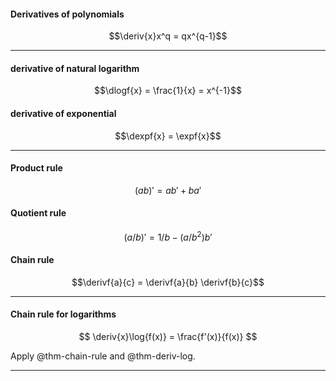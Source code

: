 
:::{#thm-deriv-polynomial}
#### Derivatives of polynomials

$$\deriv{x}x^q = qx^{q-1}$$

:::

---

:::{#thm-deriv-log}

#### derivative of natural logarithm
$$\dlogf{x} = \frac{1}{x} = x^{-1}$$
:::

:::{#thm-deriv-exp}
#### derivative of exponential
$$\dexpf{x} = \expf{x}$$
:::

---

:::{#thm-product-rule}
#### Product rule
$$(ab)' = ab' + ba'$$
:::

:::{#thm-quotient-rule}
#### Quotient rule
$$(a/b)' = 1/b - (a/b^2)b'$$
:::

:::{#thm-chain-rule}
#### Chain rule
$$\derivf{a}{c} = \derivf{a}{b} \derivf{b}{c}$$
:::

---

:::{#cor-deriv-log-chain}

#### Chain rule for logarithms
$$
\deriv{x}\log{f(x)} = \frac{f'(x)}{f(x)}
$$

:::

::: proof
Apply @thm-chain-rule and @thm-deriv-log.
:::

---

